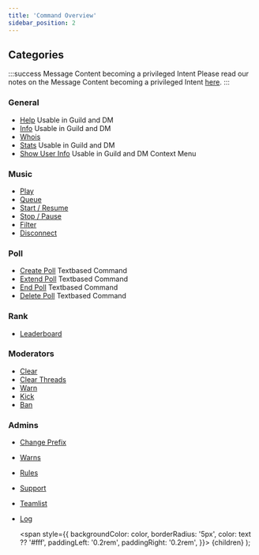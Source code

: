 ```yaml
---
title: 'Command Overview'
sidebar_position: 2
---
```


## Categories
:::success Message Content becoming a privileged Intent
Please read our notes on the Message Content becoming a privileged Intent [here](../main/important-notes#message-content-becoming-a-privileged-intent).
:::

### General
- [Help](general/help) <Label color="#43b581">Usable in Guild and DM</Label>
- [Info](general/info) <Label color="#43b581">Usable in Guild and DM</Label>
- [Whois](general/whois)
- [Stats](general/stats) <Label color="#43b581">Usable in Guild and DM</Label>
- [Show User Info](general/show-user-info) <Label color="#43b581">Usable in Guild and DM</Label> <Label color="#43b581">Context Menu</Label>

### Music
- [Play](music/play)
- [Queue](music/queue)
- [Start / Resume](music/start-resume)
- [Stop / Pause](music/stop-pause)
- [Filter](music/filter)
- [Disconnect](music/disconnect)

### Poll
- [Create Poll](poll/create-poll) <Label color="#FEE75C" text="#000000">Textbased Command</Label>
- [Extend Poll](poll/extend-poll) <Label color="#FEE75C" text="#000000">Textbased Command</Label>
- [End Poll](poll/end-poll) <Label color="#FEE75C" text="#000000">Textbased Command</Label>
- [Delete Poll](poll/delete-poll) <Label color="#FEE75C" text="#000000">Textbased Command</Label>

### Rank
- [Leaderboard](rank/leaderboard)

### Moderators
- [Clear](moderators/clear)
- [Clear Threads](moderators/clear-threads)
- [Warn](moderators/warn)
- [Kick](moderators/kick)
- [Ban](moderators/ban)

### Admins
- [Change Prefix](admins/change-prefix)
- [Warns](admins/warns)
- [Rules](admins/rules)
- [Support](admins/support)
- [Teamlist](admins/teamlist)
- [Log](admins/log)

  <span
    style={{
      backgroundColor: color,
      borderRadius: '5px',
      color: text ?? '#fff',
      paddingLeft: '0.2rem',
      paddingRight: '0.2rem',
    }}>
    {children}
  </span>
);
